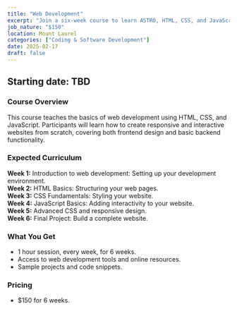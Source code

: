 ```yaml
---
title: "Web Development"
excerpt: "Join a six-week course to learn ASTRO, HTML, CSS, and JavaScript for building websites."
job_nature: "$150"
location: Mount Laurel
categories: ["Coding & Software Development"]
date: 2025-02-17
draft: false
---
```


## Starting date: TBD

### Course Overview
This course teaches the basics of web development using HTML, CSS, and JavaScript. Participants will learn how to create responsive and interactive websites from scratch, covering both frontend design and basic backend functionality.

### Expected Curriculum
**Week 1:** Introduction to web development: Setting up your development environment.  
**Week 2:** HTML Basics: Structuring your web pages.  
**Week 3:** CSS Fundamentals: Styling your website.  
**Week 4:** JavaScript Basics: Adding interactivity to your website.  
**Week 5:** Advanced CSS and responsive design.  
**Week 6:** Final Project: Build a complete website.

### What You Get

- 1 hour session, every week, for 6 weeks.
- Access to web development tools and online resources.
- Sample projects and code snippets.

### Pricing
- $150 for 6 weeks.
